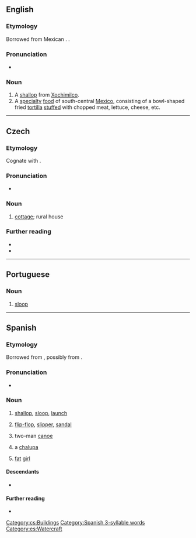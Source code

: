 {{also|chałupa|Chalupa|Chałupa}}
==English==
{{wikipedia}}

===Etymology===
Borrowed from Mexican {{bor|en|es|chalupa}}. {{doublet|en|shallop}}.

===Pronunciation===
* {{a|GA}} {{IPA|en|/tʃəˈluːpə/}}

===Noun===
{{en-noun}}

# A [[shallop]] from [[Xochimilco]].
# A [[specialty]] [[food]] of south-central [[Mexico]], consisting of a bowl-shaped fried [[tortilla]] [[stuffed]] with chopped meat, lettuce, cheese, etc.

----

==Czech==
{{wikipedia|lang=cs}}

===Etymology===
Cognate with {{cog|pl|chałupa}}.

===Pronunciation===
* {{cs-IPA}}

===Noun===
{{cs-noun|g=f}}

# [[cottage]]; rural house

===Further reading===
* {{R:PSJC}}
* {{R:SSJC}}

[[Category:cs:Buildings]]

----

==Portuguese==

===Noun===
{{pt-noun|f}}

# {{lb|pt|nautical}} [[sloop]] {{gloss|single-masted sailboat}}

----

==Spanish==
{{wikipedia|lang=es}}

===Etymology===
Borrowed from {{bor|es|fr|chaloupe}}, possibly from {{der|es|nl|sloep}}.

===Pronunciation===
* {{es-IPA}}

===Noun===
{{es-noun|f}}

# {{lb|es|nautical}} [[shallop]], [[sloop]], [[launch]] {{gloss|a kind of longboat}}
# {{lb|es|Chile}} [[flip-flop]], [[slipper]], [[sandal]]
# {{lb|es|Mexico}} two-man [[canoe]]
# {{lb|es|Mexico}} a [[#English|chalupa]] {{gloss|bowl-shaped fried [[tortilla]] [[stuffed]] with chopped meat, lettuce, cheese, etc.}}
# {{lb|es|Mexico|slang}} [[fat]] [[girl]]

====Descendants====
* {{desc|en|chalupa|bor=1}}

====Further reading====
* {{R:DRAE 2001}}

[[Category:Spanish 3-syllable words]]
[[Category:es:Watercraft]]